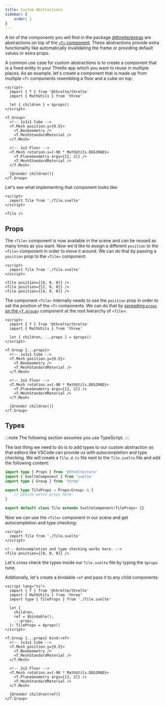 ```yaml
---
title: Custom Abstractions
sidebar: {
	order: 1
}
---
```


A lot of the components you will find in the package [@threlte/extras](/reference/extras/getting-started)
are abstractions on top of the [`<T>` component](/reference/core/components/t). These abstractions provide extra functionality like automatically
invalidating the frame or providing default values or extra props.

A common use case for custom abstractions is to create a component that is a fixed entity in your Threlte app which you want to reuse
in multiple places. As an example, let's create a component that is made up from multiple `<T>` components resembling a floor and a cube on top:

```svelte title="Tile.svelte"
<script>
  import { T } from '@threlte/threlte'
  import { MathUtils } from 'three'

  let { children } = $props()
</script>

<T.Group>
  <!-- 1x1x1 Cube -->
  <T.Mesh position.y={0.5}>
    <T.BoxGeometry />
    <T.MeshStandardMaterial />
  </T.Mesh>

  <!-- 2x2 Floor -->
  <T.Mesh rotation.x={-90 * MathUtils.DEG2RAD}>
    <T.PlaneGeometry args={[2, 2]} />
    <T.MeshStandardMaterial />
  </T.Mesh>

  {@render children()}
</T.Group>
```

Let's see what implementing that component looks like:

```svelte title="Scene.svelte"
<script>
  import Tile from './Tile.svelte'
</script>

<Tile />
```

## Props

The `<Tile>` component is now available in the scene and can be reused as many times as you want.
Now we'd like to assign a different `position` to the `<Tile>` component in order to move it around.
We can do that by passing a `position` prop to the `<Tile>` component:

```svelte title="Scene.svelte"
<script>
  import Tile from './Tile.svelte'
</script>

<Tile position={[0, 0, 0]} />
<Tile position={[2, 0, 0]} />
<Tile position={[4, 0, 0]} />
```

The component `<Tile>` internally needs to use the `position` prop in order to set the position of the `<T>` components. We can do that by
[spreading `props` on the `<T.Group>`](https://svelte.dev/tutorial/spread-props) component at the root hierarchy of `<Tile>`:

```svelte title="Tile.svelte" {5}m
<script>
  import { T } from '@threlte/threlte'
  import { MathUtils } from 'three'

  let { children, ...props } = $props()
</script>

<T.Group {...props}>
  <!-- 1x1x1 Cube -->
  <T.Mesh position.y={0.5}>
    <T.BoxGeometry />
    <T.MeshStandardMaterial />
  </T.Mesh>

  <!-- 2x2 Floor -->
  <T.Mesh rotation.x={-90 * MathUtils.DEG2RAD}>
    <T.PlaneGeometry args={[2, 2]} />
    <T.MeshStandardMaterial />
  </T.Mesh>

  {@render children()}
</T.Group>
```

## Types

:::note
The following section assumes you use TypeScript.
:::

The last thing we need to do is to add types to our custom abstraction so that editors like VSCode can provide us with autocompletion and type checking.
We will create a `Tile.d.ts` file next to the `Tile.svelte` file and add the following content:

```ts title="Tile.d.ts"
import type { Props } from '@threlte/core'
import { SvelteComponent } from 'svelte'
import type { Group } from 'three'

export type TileProps = Props<Group> & {
	// Define extra props here.
}

export default class Tile extends SvelteComponent<TileProps> {}
```

Now we can use the `<Tile>` component in our scene and get autocompletion and type checking:

```svelte title="Scene.svelte"
<script>
  import Tile from './Tile.svelte'
</script>

<!-- Autocompletion and type checking works here. -->
<Tile position={[0, 0, 0]} />
```

Let's cross check the types inside our `Tile.svelte` file by typing the `$props` rune.

Addtionally, let's create a bindable `ref` and pass it to any child components:

```svelte title="Tile.svelte" {10,13,26}m {4,8}+
<script lang="ts">
  import { T } from '@threlte/threlte'
  import { MathUtils } from 'three'
  import type { TileProps } from './Tile.svelte'

  let {
    children,
    ref = $bindable(),
    ...props,
  }: TileProps = $props()
</script>

<T.Group {...props} bind:ref>
  <!-- 1x1x1 Cube -->
  <T.Mesh position.y={0.5}>
    <T.BoxGeometry />
    <T.MeshStandardMaterial />
  </T.Mesh>

  <!-- 2x2 Floor -->
  <T.Mesh rotation.x={-90 * MathUtils.DEG2RAD}>
    <T.PlaneGeometry args={[2, 2]} />
    <T.MeshStandardMaterial />
  </T.Mesh>

  {@render children(ref)}
</T.Group>
```
